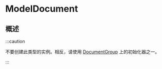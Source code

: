 # ModelDocument

<OriginalSource
  title="ModelDocument"
  url="https://developer.apple.com/documentation/swiftdata/modeldocument"
  summary="使用 SwiftData 管理其存储的文档类型"
/>

## 概述

:::caution

不要创建此类型的实例。相反，请使用 [DocumentGroup](https://developer.apple.com/documentation/SwiftUI/DocumentGroup) 上的初始化器之一。

:::
